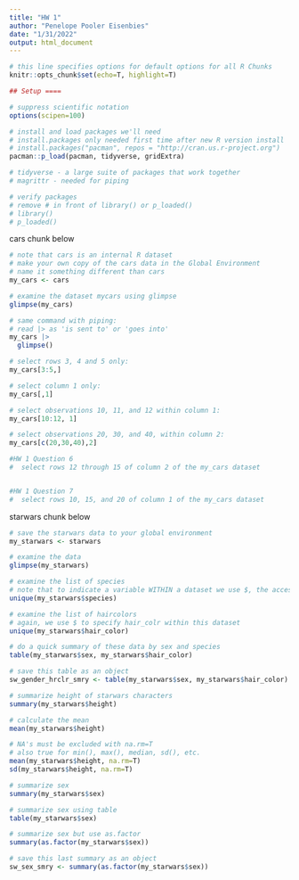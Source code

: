 ```yaml
---
title: "HW 1"
author: "Penelope Pooler Eisenbies"
date: "1/31/2022"
output: html_document
---
```


```r

# this line specifies options for default options for all R Chunks
knitr::opts_chunk$set(echo=T, highlight=T)

## Setup ====

# suppress scientific notation 
options(scipen=100)

# install and load packages we'll need
# install.packages only needed first time after new R version install
# install.packages("pacman", repos = "http://cran.us.r-project.org")
pacman::p_load(pacman, tidyverse, gridExtra)

# tidyverse - a large suite of packages that work together
# magrittr - needed for piping

# verify packages 
# remove # in front of library() or p_loaded()
# library()
# p_loaded()


```

cars chunk below

```r

# note that cars is an internal R dataset
# make your own copy of the cars data in the Global Environment
# name it something different than cars
my_cars <- cars

# examine the dataset mycars using glimpse
glimpse(my_cars)

# same command with piping:
# read |> as 'is sent to' or 'goes into'
my_cars |>
  glimpse()

# select rows 3, 4 and 5 only:
my_cars[3:5,]

# select column 1 only:
my_cars[,1]

# select observations 10, 11, and 12 within column 1:
my_cars[10:12, 1]

# select observations 20, 30, and 40, within column 2:
my_cars[c(20,30,40),2]

#HW 1 Question 6
#  select rows 12 through 15 of column 2 of the my_cars dataset


#HW 1 Question 7
#  select rows 10, 15, and 20 of column 1 of the my_cars dataset


```


starwars chunk below

```r

# save the starwars data to your global environment
my_starwars <- starwars

# examine the data
glimpse(my_starwars)

# examine the list of species
# note that to indicate a variable WITHIN a dataset we use $, the accessor operator
unique(my_starwars$species)

# examine the list of haircolors
# again, we use $ to specify hair_colr within this dataset
unique(my_starwars$hair_color)

# do a quick summary of these data by sex and species
table(my_starwars$sex, my_starwars$hair_color)

# save this table as an object
sw_gender_hrclr_smry <- table(my_starwars$sex, my_starwars$hair_color)

# summarize height of starwars characters
summary(my_starwars$height)

# calculate the mean
mean(my_starwars$height)

# NA's must be excluded with na.rm=T
# also true for min(), max(), median, sd(), etc.
mean(my_starwars$height, na.rm=T)
sd(my_starwars$height, na.rm=T)

# summarize sex
summary(my_starwars$sex)

# summarize sex using table
table(my_starwars$sex)

# summarize sex but use as.factor
summary(as.factor(my_starwars$sex))

# save this last summary as an object
sw_sex_smry <- summary(as.factor(my_starwars$sex))

```



